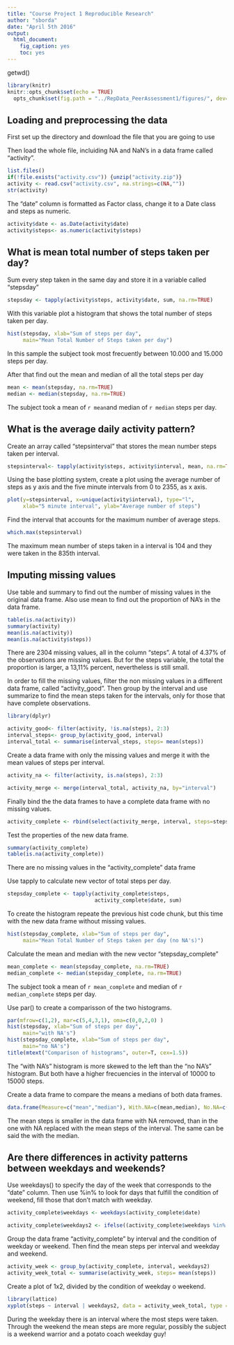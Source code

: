 ```yaml
---
title: "Course Project 1 Reproducible Research"
author: "sborda"
date: "April 5th 2016"
output: 
  html_document: 
    fig_caption: yes
    toc: yes
---
```

getwd()
```r
library(knitr)
knitr::opts_chunk$set(echo = TRUE)
  opts_chunk$set(fig.path = "../RepData_PeerAssessment1/figures/", dev='pdf')
```

## Loading and preprocessing the data

First set up the directory and download the file that you are going to use

Then load the whole file, incluiding NA and NaN's in a data frame
called "activity". 

```r
list.files()
if(!file.exists("activity.csv")) {unzip("activity.zip")}
activity <- read.csv("activity.csv", na.strings=c(NA,""))
str(activity)
```

The "date" column is formatted as Factor class, change it to a Date class and steps as numeric.

```r
activity$date <- as.Date(activity$date)
activity$steps<- as.numeric(activity$steps)
```


## What is mean total number of steps taken per day?
Sum every step taken in the same day and store it in a variable called "stepsday"

```r
stepsday <- tapply(activity$steps, activity$date, sum, na.rm=TRUE)
```

With this variable plot a histogram that shows the total number of steps taken per day.

```r
hist(stepsday, xlab="Sum of steps per day", 
     main="Mean Total Number of Steps taken per day")
```

In this sample the subject took most frecuently between 10.000 and 15.000 steps per day.

After that find out the mean and median of all the total steps per day

```r
mean <- mean(stepsday, na.rm=TRUE)
median <- median(stepsday, na.rm=TRUE)
```

The subject took a mean of `r mean`and median of `r median` steps per day.

## What is the average daily activity pattern?

Create an array called "stepsinterval" that stores the mean number steps taken per interval. 
```r
stepsinterval<- tapply(activity$steps, activity$interval, mean, na.rm=TRUE)

```

Using the base plotting system, create a plot using the average number of steps as y axis and the five minute intervals from 0 to 2355, as x axis.
```r
plot(y=stepsinterval, x=unique(activity$interval), type="l", 
     xlab="5 minute interval", ylab="Average number of steps")
```

Find the interval that accounts for the maximum number of average steps.

```r
which.max(stepsinterval)
```

The maximum mean number of steps taken in a interval is 104 and they were taken in the 835th interval.

## Imputing missing values

Use table and summary to find out the number of missing values in the original data frame. Also use mean to find out the proportion of NA's in the data frame.

```r
table(is.na(activity))
summary(activity)
mean(is.na(activity))
mean(is.na(activity$steps))
```

There are 2304 missing values, all in the column "steps". A total of 4.37% of the observations are missing values. But for the steps variable, the total the proportion is larger, a 13,11% percent, nevertheless is still small.

In order to fill the missing values, filter the non missing values in a different data frame, called "activity_good". Then group by the interval and use summarize to find the mean steps taken for the intervals, only for those that have complete observations. 

```r
library(dplyr) 
```

```r
activity_good<- filter(activity, !is.na(steps), 2:3)
interval_steps<- group_by(activity_good, interval)
interval_total <- summarise(interval_steps, steps= mean(steps))
```

Create a data frame with only the missing values and merge it with the mean values of steps per interval. 

```r
activity_na <- filter(activity, is.na(steps), 2:3)

activity_merge <- merge(interval_total, activity_na, by="interval")
```

Finally bind the the data frames to have a complete data frame with no missing values.

```r
activity_complete <- rbind(select(activity_merge, interval, steps=steps.x,                              date), activity_good)
```

Test the properties of the new data frame.

```r
summary(activity_complete)
table(is.na(activity_complete))
```

There are no missing values in the "activity_complete" data frame

Use tapply to calculate new vector of total steps per day.
```r
stepsday_complete <- tapply(activity_complete$steps, 
                            activity_complete$date, sum)
```

To create the histogram repeate the previous hist code chunk, but this time with the new data frame without missing values.
```r
hist(stepsday_complete, xlab="Sum of steps per day", 
     main="Mean Total Number of Steps taken per day (no NA's)")
```

Calculate the mean and median with the new vector "stepsday_complete"

```r
mean_complete <- mean(stepsday_complete, na.rm=TRUE)
median_complete <- median(stepsday_complete, na.rm=TRUE)
```

The subject took a mean of `r mean_complete` 
and median of `r median_complete` steps per day.

Use par() to create a comparisson of the two histograms.

```r
par(mfrow=c(1,2), mar=c(5,4,3,1), oma=c(0,0,2,0) )
hist(stepsday, xlab="Sum of steps per day", 
     main="with NA's")
hist(stepsday_complete, xlab="Sum of steps per day", 
     main="no NA's")
title(mtext("Comparison of histograms", outer=T, cex=1.5))
```

The "with NA's" histogram is more skewed to the left than the "no NA's" histogram. But both have a higher frecuencies in the interval of 10000 to 15000 steps.

Create a data frame to compare the means a medians of both data frames.
```r
data.frame(Measure=c("mean","median"), With.NA=c(mean,median), No.NA=c(mean_complete,median_complete))

```
The mean steps is smaller in the data frame with NA removed, than in the one with NA replaced with the mean steps of the interval. The same can be said the with the median.

## Are there differences in activity patterns between weekdays and weekends?

Use weekdays() to specify the day of the week that corresponds to the "date" column. Then use %in% to look for days that fulfill the condition of weekend, fill those that don't match with weekday.

```r
activity_complete$weekdays <- weekdays(activity_complete$date)

activity_complete$weekdays2 <- ifelse((activity_complete$weekdays %in% c("Saturday","Sunday")), "Weekend", "Weekday") 
```

Group the data frame "activity_complete" by interval and the condition of weekday or weekend. Then find the mean steps per interval and weekday and weekend.

```r
activity_week <- group_by(activity_complete, interval, weekdays2)
activity_week_total <- summarise(activity_week, steps= mean(steps))
```

Create a plot of 1x2, divided by the condition of weekday o weekend.
```r
library(lattice)
xyplot(steps ~ interval | weekdays2, data = activity_week_total, type = "l", layout = c(1, 2))

```

During the weekday there is an interval where the most steps were taken. Through the weekend the mean steps are more regular, possibly the subject is a weekend warrior and a potato coach weekday guy!




